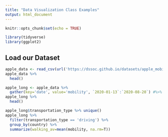 ```yaml
---
title: "Data Visualization Class Examples"
output: html_document
---
```


```r
knitr::opts_chunk$set(echo = TRUE)

library(tidyverse)
library(ggplot2)
```

## Load our Dataset

```r
apple_data <- read_csv(url('https://dssoc.github.io/datasets/apple_mobility_data.csv'))
apple_data %>% 
  head()
```

```r
apple_long <- apple_data %>% 
  gather(key='date', value='mobility', `2020-01-13`:`2020-08-20`) #%>% 
apple_long %>% 
  head()
```


```r
apple_long$transportation_type %>% unique()
apple_long %>% 
  filter(transportation_type == 'driving') %>% 
  group_by(country) %>% 
  summarize(walking_av=mean(mobility, na.rm=T))
```


